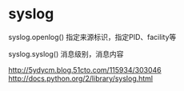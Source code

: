 =syslog=

syslog.openlog() 指定来源标识，指定PID、facility等 

syslog.syslog() 消息级别，消息内容 

[[http://5ydycm.blog.51cto.com/115934/303046]]
[[http://docs.python.org/2/library/syslog.html]]

